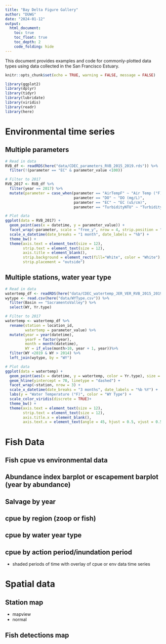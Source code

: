 ```yaml
---
title: "Bay Delta Figure Gallery"
author: "DUWG"
date: "2024-01-12"
output: 
  html_document: 
    toc: true
    toc_float: true
    toc_depth: 2
    code_folding: hide
---
```



This document provides examples and code for commonly-plotted data types using data collected in the San Francisco Estuary.

```r
knitr::opts_chunk$set(echo = TRUE, warning = FALSE, message = FALSE)

library(ggplot2)
library(dplyr)
library(tidyr)
library(lubridate)
library(viridis)
library(readr)
library(here)
```

# Environmental time series

## Multiple parameters 

```r
# Read in data
RVB_df <- readRDS(here("data/CDEC_parameters_RVB_2015_2019.rds")) %>%
  filter(!(parameter == "EC" & parameter_value <100))

# Filter to 2017
RVB_2017 <- RVB_df %>% 
  filter(year == 2017) %>%
  mutate(parameter = case_when(parameter == "AirTempF" ~ "Air Temp (°F)",
                               parameter == "DO" ~ "DO (mg/L)",
                               parameter == "EC" ~ "EC (uS/cm)",
                               parameter == "TurbidityNTU" ~ "Turbidity (NTU)"))

# Plot data 
ggplot(data = RVB_2017) + 
  geom_point(aes(x = datetime, y = parameter_value)) + 
  facet_wrap(~parameter, scale = "free_y", nrow = 4, strip.position = "left") +
  scale_x_datetime(date_breaks = "1 month", date_labels = "%b") +
  theme_bw() + 
  theme(axis.text = element_text(size = 12),
        strip.text = element_text(size = 12),
        axis.title = element_blank(),
        strip.background = element_rect(fill="White", color = "White"),
        strip.placement = "outside")
```
## Multiple stations, water year type

```r
# Read in data
watertemp_df <- readRDS(here("data/CDEC_watertemp_JER_VER_RVB_2015_2019.rds")) 
wytype <- read.csv(here("data/WYType.csv")) %>%
  filter(Basin == "SacramentoValley") %>%
  select(WY, Yr.type)

# Filter to 2017
watertemp <- watertemp_df %>%
  rename(station = location_id,
         watertemp = parameter_value) %>%
  mutate(year = year(datetime),
         yearF = factor(year),
         month = month(datetime),
         WY = if_else(month>10, year + 1, year))%>%
  filter(WY <2019 & WY > 2014) %>%
  left_join(wytype, by = "WY")

# Plot data 
ggplot(data = watertemp) + 
  geom_point(aes(x = datetime, y = watertemp, color = Yr.type), size = 1.5) + 
  geom_hline(yintercept = 70, linetype = "dashed") + 
  facet_wrap(~station, nrow = 3) +
  scale_x_datetime(date_breaks = "3 months", date_labels = "%b %Y") +
  labs(y = "Water Temperature (°F)", color = "WY Type") +
  scale_color_viridis(discrete = TRUE)+ 
  theme_bw() + 
  theme(axis.text = element_text(size = 12),
        strip.text = element_text(size = 12),
        axis.title.x = element_blank(),
        axis.text.x = element_text(angle = 45, hjust = 0.5, vjust = 0.5))

```

# Fish Data

## Fish cpue vs environmental data 

## Abundance index barplot or escapement barplot (year by abundance)

## Salvage by year

## cpue by region (zoop or fish)

## cpue by water year type  

## cpue by action period/inundation period 

* shaded periods of time with overlay of cpue or env data time series 



# Spatial data

## Station map

* mapview
* normal

## Fish detections map
